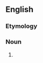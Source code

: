 ==English==

===Etymology===
{{compound|lang=en|white coat|high|blood pressure}}

===Noun===
{{en-noun|-}}

# {{synonym of|white coat hypertension|lang=en}}
